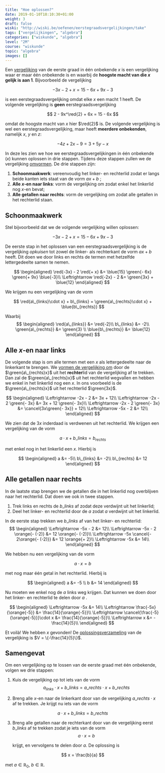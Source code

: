 ```yaml
---
title: "Hoe oplossen?"
date: 2019-01-10T18:10:30+01:00
weight: 3
draft: false
wiski: "http://wiski.be/oefenen/eerstegraadsvergelijkingen/take"
tags: ["vergelijkingen", "algebra"]
categories: ["wiskunde", "algebra"]
level: "2M"
course: "wiskunde"
topic: "algebra"
images: []
---
```


Een [vergelijking](intro) van de eerste graad in één onbekende $x$ is een vergelijking
waar er maar één onbekende is <Mute text="(genaamd $x$)" /> en waarbij de
**hoogste macht van die $x$ gelijk is aan $1$**. Bijvoorbeeld de
vergelijking


$$
-3x - 2 + x = 15 - 6x + 9x -3
$$


is een eerstegraadsvergelijking omdat elke $x$ een macht $1$ heeft.
De volgende vergelijking is **geen** eerstegraadsvergelijking


$$
2 - 9x^\red{2} + 6x = 15 - 6x
$$


omdat de hoogste macht van $x$ hier $\red{2}$ is. De volgende vergelijking is
wel een eerstegraadsvergelijking, maar heeft **meerdere onbekenden**, namelijk
$x$, $y$ en $z$:


$$
-4z + 2x -9 = 3 + 5y - x
$$


In deze les zien we hoe we eerstegraadsvergelijkingen in één onbekende ($x$)
kunnen oplossen in drie stappen. Tijdens deze stappen zullen we de vergelijking
[omvormen](omvormen).
De drie stappen zijn:

1. **Schoonmaakwerk**: vereenvoudig het linker- en rechterlid zodat er langs
   beide kanten iets staat van de vorm $a x + b$
   <Mute text="(met $a, b \in \mathbb{R}$)" />;
2. **Alle $x$-en naar links**: vorm de vergelijking om zodat enkel het
   linkerlid nog $x$-en bevat;
3. **Alle getallen naar rechts**: vorm de vergelijking om zodat alle getallen in
   het rechterlid staan.

## Schoonmaakwerk

Stel bijvoorbeeld dat we de volgende vergelijking willen oplossen:


$$
-3x - 2 + x = 15 - 6x + 9x -3
$$


De eerste stap in het oplossen van een eerstegraadsvergelijking is de
vergelijking _opkuisen_ tot zowel de linker- als rechterkant de vorm $ax + b$
heeft. Dit doen we door links en rechts de termen met hetzelfde lettergedeelte samen
te nemen.

$$
\begin{aligned}
\red{-3x} - 2 \red{+ x} &= \blue{15}
\green{- 6x}
\green{+ 9x} \blue{-3}\\
 \Leftrightarrow \red{-2x} - 2 &= \green{3x} + \blue{12}
\end{aligned}
$$

We krijgen nu een vergelijking van de vorm

$$
\red{a\_{links}\cdot x} + b\_{links} = \green{a\_{rechts}\cdot x} + \blue{b\_{rechts}}
$$


Waarbij
$$
\begin{aligned}
\red{a\_{links}} &= \red{-2}\\
 b\_{links} &= -2\\
 \green{a\_{rechts}} &= \green{3} \\
 \blue{b\_{rechts}} &= \blue{12}
\end{aligned}
$$

## Alle $x$-en naar links

De volgende stap is om alle termen met een $x$ als lettergedeelte naar de
linkerkant te brengen. We [vormen de vergelijking om](omvormen) door de
$\green{a\_{rechts}x}$
uit het **rechter**lid van de vergelijking af te trekken. Dan zal de
$\green{a\_{rechts}x}$ uit het
rechterlid wegvallen en hebben we enkel in het linkerlid nog een $x$.
In ons voorbeeld is de $\green{a\_{rechts}x}$ uit het rechterlid $\green{3x}$.

$$
\begin{aligned}
\Leftrightarrow -2x - 2 &= 3x + 12\\
 \Leftrightarrow -2x - 2 \green{- 3x} &= 3x + 12 \green{- 3x}\\
 \Leftrightarrow -2x - 2 \green{- 3x} &= \cancel{3x\green{- 3x}} + 12\\
 \Leftrightarrow -5x - 2 &= 12\\
\end{aligned}
$$

We zien dat de $3x$ inderdaad is verdwenen uit het rechterlid.
We krijgen een vergelijking van de vorm


$$
a\cdot x + b\_{links} = b_{rechts}
$$


met enkel nog in het linkerlid een $x$. Hierbij is

$$
\begin{aligned}
a &= -5\\
 b\_{links} &= -2\\
 b\_{rechts} &= 12
\end{aligned}
$$

## Alle getallen naar rechts

In de laatste stap brengen we de getallen die in het linkerlid nog overblijven
naar het rechterlid. Dat doen we ook in twee stappen.

1. Trek links en rechts de $b\_{links}$ af zodat deze verdwijnt uit het linkerlid;
2. Deel het linker- en rechterlid door de $a$ zodat $a$ verdwijnt uit het
   linkerlid.

In de eerste stap trekken we $b\_{links}$ <Mute text="($= -2$)" /> af van het linker- en rechterlid:
$$
\begin{aligned}
\Leftrightarrow -5x - 2 &= 12\\
 \Leftrightarrow -5x - 2 \orange{- (-2)} &= 12 \orange{- (-2)}\\
 \Leftrightarrow -5x \cancel{- 2\orange{- (-2)}} &= 12 \orange{+ 2}\\
 \Leftrightarrow -5x &= 14\\
\end{aligned}
$$

We hebben nu een vergelijking van de vorm


$$
a\cdot x = b
$$


met nog maar één getal in het rechterlid. Hierbij is

$$
\begin{aligned}
a &= -5 \\
 b &= 14
\end{aligned}
$$

Nu moeten we enkel nog de $a$ links weg krijgen. Dat kunnen we doen door het
linker- en rechterlid te delen door $a$ <Mute text="($= -5$)" />.

$$
\begin{aligned}
\Leftrightarrow -5x &= 14\\
 \Leftrightarrow \frac{-5x}{\orange{-5}} &= \frac{14}{\orange{-5}}\\
 \Leftrightarrow \cancel{\frac{-5}{\orange{-5}}}\cdot x &= \frac{14}{\orange{-5}}\\
 \Leftrightarrow x &= -\frac{14}{5}\\
\end{aligned}
$$

Et voilà! We hebben $x$ gevonden! De [oplossingsverzameling](intro#oplossingsverzameling) van de vergelijking
is $V = \{-\frac{14}{5}\}$.

## Samengevat

<Attention title="Oplossen van een vergelijking in de eerste graad met één onbekende">

Om een vergelijking op te lossen van de eerste graad met één onbekende, volgen we drie stappen:

1. Kuis de vergelijking op tot iets van de vorm 
$$
a_{links}\cdot x + b\_{links} = a\_{rechts}\cdot x + b\_{rechts}
$$

2. Breng alle $x$-en naar de linkerkant door van de vergelijking
   $a\_{rechts}\cdot x$ af te trekken. Je krijgt nu iets van de vorm
   
$$
a\cdot x + b\_{links} = b\_{rechts}
$$

3. Breng alle getallen naar de rechterkant door van de vergelijking eerst
   $b\_{links}$ af te trekken zodat je iets van de vorm 
$$
a\cdot x = b
$$

   krijgt, en vervolgens te delen door $a$.
   De oplossing is
   
$$
x = \frac{b}{a}
$$

   met $a \in \mathbb{R}_0$, $b \in \mathbb{R}$.

</Attention>
